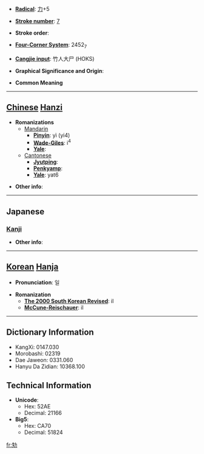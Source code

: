 * '''[[Wiktionary:Chinese radical index| Radical]]''': [[Wiktionary:Chinese radical index 力|力]]+5

* '''[[Wiktionary:Chinese total strokes index|Stroke number]]''': [[Wiktionary:Chinese total strokes index 7|7]]

* '''Stroke order''': 

* '''[[Wiktionary:Chinese four corner index|Four-Corner System]]''': 2452<sub>7</sub>

* '''[[Wiktionary:Chinese Cangjie index|Cangjie input]]''': 竹人大尸 (HOKS)

* '''Graphical Significance and Origin''': 

* '''Common Meaning'''

----

== [[Chinese]] [[Hanzi]] ==

* '''Romanizations'''
** [[Mandarin]]
*** '''[[Pinyin]]''': yì (yi4)
*** '''[[Wade-Giles]]''': i<sup>4</sup>
*** '''[[Yale]]''': 
**[[Cantonese]]
***'''[[Jyutping]]''':
***'''[[Penkyamp]]''': 
***'''[[Yale]]''': yat6

* '''Other info''': 

----

==Japanese==
===[[Kanji]]===
{{kanji|on readings=[[いつ]] (itsu), [[いち]] (ichi)|kun readings=[[みだら]] (midara), [[たわむれる]] (tawamureru), [[たのしむ]] (tanoshimu)}}

* '''Other info''':  

----

== [[Korean]] [[Hanja]] ==

* '''Pronunciation''': 일

* '''Romanization'''
** '''[[The 2000 South Korean Revised Romanization|The 2000 South Korean Revised]]''': il
** '''[[McCune-Reischauer]]''': il

----

== Dictionary Information ==

* KangXi: 0147.030
* Morobashi: 02319
* Dae Jaweon: 0331.060
* Hanyu Da Zidian: 10368.100

== Technical Information ==

* '''Unicode''':
** Hex: 52AE
** Decimal: 21166
* '''Big5''':
** Hex: CA70
** Decimal: 51824

[[fr:劮]]